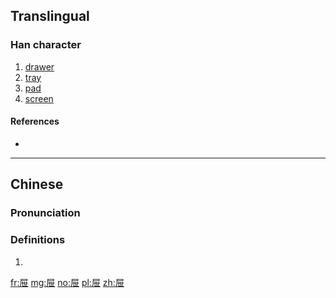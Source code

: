 {{also|屜}}
==Translingual==

===Han character===
{{Han char|rn=44|rad=尸|as=05|sn=8|four=|canj=SPT|ids=⿸尸世}}

# [[drawer]]
# [[tray]]
# [[pad]]
# [[screen]]

====References====
* {{Han ref|kx=0301.100|dkj=07670|dj=0598.010|hdz=20968.030|uh=5C49|ud=23625}}

----

==Chinese==
{{zh-forms}}

===Pronunciation===
{{zh-pron
|m=tì
|c=tai3
|mc=
|oc=y
|ma=
|cat=n
}}

===Definitions===
# {{rfdef|lang=zh}}

[[fr:屉]]
[[mg:屉]]
[[no:屉]]
[[pl:屉]]
[[zh:屉]]